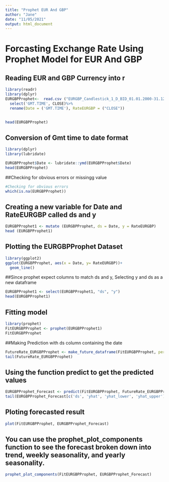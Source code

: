 ```yaml
---
title: "Prophet EUR And GBP"
author: "Jane"
date: "11/05/2021"
output: html_document
---
```





# Forcasting Exchange Rate Using Prophet Model for EUR And GBP
## Reading EUR and GBP Currency into r


```r
library(readr)
library(dplyr)
EURGBPProphet<-  read.csv ("EURGBP_Candlestick_1_D_BID_01.01.2000-31.12.2020.csv")%>%
  select('GMT.TIME', CLOSE)%>%
  rename(Date = ('GMT.TIME'), RateEURGBP = ("CLOSE"))

  
head(EURGBPProphet)
```

## Conversion of Gmt time to date format
```r
library(dplyr)
library(lubridate)

EURGBPProphet$Date <- lubridate::ymd(EURGBPProphet$Date)
head(EURGBPProphet)

```



##Checking for obvious errors or missingg value
```r
#Checking for obvious errors
which(is.na(EURGBPProphet))

```


## Creating a new variable for Date and RateEURGBP called ds and y

```r
EURGBPProphet1 <- mutate (EURGBPProphet, ds = Date, y = RateEURGBP)
head (EURGBPProphet1)

```

## Plotting the EURGBPProphet Dataset


```r
library(ggplot2)
ggplot(EURGBPProphet, aes(x = Date, y= RateEURGBP))+
  geom_line()
```

##Since prophet expect columns to match ds and y, Selecting y and ds as a new dataframe

```r
EURGBPProphet1 <- select(EURGBPProphet1, "ds", "y")
head(EURGBPProphet1)
```



## Fitting model

```r
library(prophet)
FitEURGBPProphet <- prophet(EURGBPProphet1)
FitEURGBPProphet
```

##Making Prediction with ds column containing the date

```r
FutureRate_EURGBPProphet <- make_future_dataframe(FitEURGBPProphet, periods = 100)
tail(FutureRate_EURGBPProphet)
```


## Using the function predict to get the predicted values 


```r
EURGBPProphet_Forecast <- predict(FitEURGBPProphet, FutureRate_EURGBPProphet)
tail(EURGBPProphet_Forecast[c('ds', 'yhat', 'yhat_lower', 'yhat_upper')], 100)

```



## Ploting forecasted result

```r
plot(FitEURGBPProphet, EURGBPProphet_Forecast)

```

## You can use the prophet_plot_components function to see the forecast broken down into trend, weekly seasonality, and yearly seasonality.


```r

prophet_plot_components(FitEURGBPProphet, EURGBPProphet_Forecast)

```







